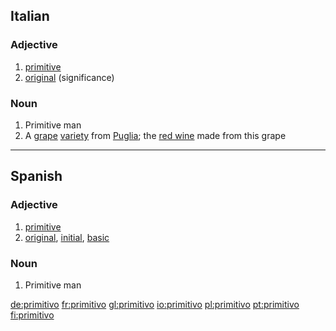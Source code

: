 ==Italian==

===Adjective===
{{it-adj|primitiv}}

# [[primitive]]
# [[original]] (significance)

===Noun===
{{it-noun|primitiv|m|o|i}}

# Primitive man
# A [[grape]] [[variety]] from [[Puglia]]; the [[red wine]] made from this grape

----

==Spanish==

===Adjective===
{{es-adj|f=primitiva}}

# [[primitive]]
# [[original]], [[initial]], [[basic]]

===Noun===
{{es-noun-mf|f=primitiva}}

# Primitive man

[[de:primitivo]]
[[fr:primitivo]]
[[gl:primitivo]]
[[io:primitivo]]
[[pl:primitivo]]
[[pt:primitivo]]
[[fi:primitivo]]